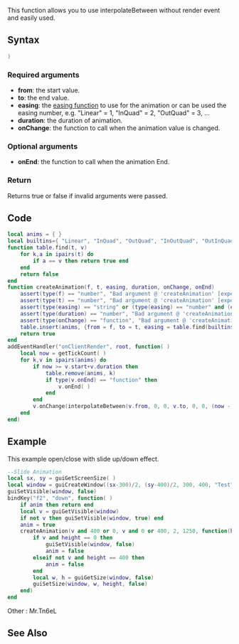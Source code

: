 {{Useful Function}}
<lowercasetitle/>

This function allows you to use interpolateBetween without render event and easily used.
==Syntax==
<syntaxhighlight lang="lua">)</syntaxhighlight>

===Required arguments===

* '''from''': the start value.
* '''to''': the end value.
* '''easing''': the [[/Easing.md|easing function]] to use for the animation or can be used the easing number, e.g. "Linear" = 1, "InQuad" = 2, "OutQuad" = 3, ...
* '''duration''': the duration of animation.
* '''onChange''': the function to call when the animation value is changed.

===Optional arguments===
* '''onEnd''': the function to call when the animation End.

===Return===
Returns true or false if invalid arguments were passed.

==Code==
<section name="Code" class="client" show="true">
<syntaxhighlight lang="lua">
local anims = { }
local builtins={ "Linear", "InQuad", "OutQuad", "InOutQuad", "OutInQuad", "InElastic", "OutElastic", "InOutElastic", "OutInElastic", "InBack", "OutBack", "InOutBack", "OutInBack", "InBounce", "OutBounce", "InOutBounce", "OutInBounce", "SineCurve", "CosineCurve" }
function table.find(t, v)
    for k,a in ipairs(t) do
        if a == v then return true end
	end
    return false
end
function createAnimation(f, t, easing, duration, onChange, onEnd)
    assert(type(f) == "number", "Bad argument @ 'createAnimation' [expected number at argument 1, got "..type(f).."]")
    assert(type(t) == "number", "Bad argument @ 'createAnimation' [expected number at argument 2, got "..type(t).."]")
    assert(type(easing) == "string" or (type(easing) == "number" and (easing >= 1 or easing <= #builtins)), "Bad argument @ 'createAnimation' [Invalid easing at argument 3]")
    assert(type(duration) == "number", "Bad argument @ 'createAnimation' [expected function at argument 4, got "..type(duration).."]")
    assert(type(onChange) == "function", "Bad argument @ 'createAnimation' [expected function at argument 5, got "..type(onChange).."]")
    table.insert(anims, {from = f, to = t, easing = table.find(builtins, easing) and easing or builtins[easing], duration = duration, start = getTickCount( ), onChange = onChange, onEnd = onEnd})
    return true
end
addEventHandler("onClientRender", root, function( )
    local now = getTickCount( )
    for k,v in ipairs(anims) do
        if now >= v.start+v.duration then
            table.remove(anims, k)
            if type(v.onEnd) == "function" then
                v.onEnd( )
            end
        end
        v.onChange(interpolateBetween(v.from, 0, 0, v.to, 0, 0, (now - v.start) / v.duration, v.easing))
    end
end)
</syntaxhighlight>
</section>

==Example==
<section name="Example" class="client" show="true">
This example open/close with slide up/down effect.
<syntaxhighlight lang="lua">
--Slide Animation
local sx, sy = guiGetScreenSize( )
local window = guiCreateWindow((sx-300)/2, (sy-400)/2, 300, 400, "Test", false)
guiSetVisible(window, false)
bindKey("f2", "down", function( )
    if anim then return end
    local v = guiGetVisible(window)
    if not v then guiSetVisible(window, true) end
    anim = true
    createAnimation(v and 400 or 0, v and 0 or 400, 2, 1250, function(height)
        if v and height == 0 then 
            guiSetVisible(window, false)
            anim = false
        elseif not v and height == 400 then
            anim = false
        end
        local w, h = guiGetSize(window, false)
        guiSetSize(window, w, height, false)
    end)
end
</syntaxhighlight>
</section>
Other : Mr.Tn6eL
==See Also==
{{Useful_Functions}}